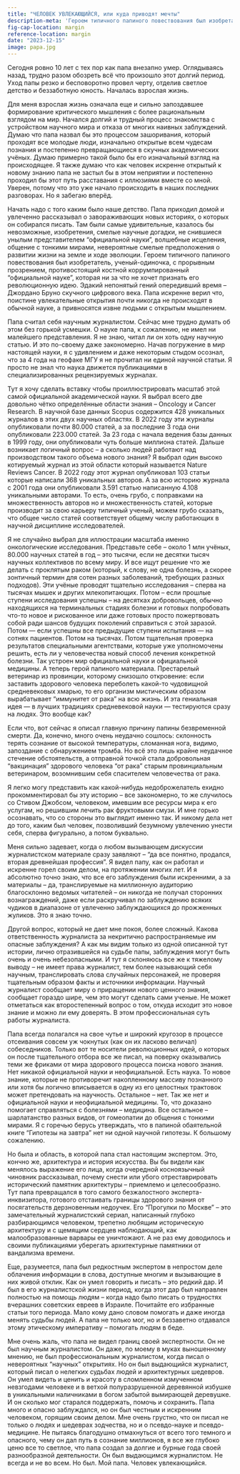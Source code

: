 ```yaml
---
title: "ЧЕЛОВЕК УВЛЕКАЮЩИЙСЯ, или куда приводят мечты"
description-meta: 'Героем типичного папиного повествования был изобретатель, ученый-одиночка, с прорывным прозрением, противостоящий костной коррумпированный “официальной науке”, которая ни за что не хочет признать его революционную идею'
fig-cap-location: margin
reference-location: margin
date: "2023-12-15"
image: papa.jpg
---
```


Сегодня ровно 10 лет с тех пор как папа внезапно умер. Оглядываясь назад, трудно разом обозреть всё что произошло этот долгий период. Уход папы резко и бесповоротно провел черту, отделив светлое детство и беззаботную юность. Началась взрослая жизнь.

Для меня взрослая жизнь означала еще и сильно запоздавшее формирование критического мышления с более рациональным взглядом на мир.  Начался долгий и трудный процесс знакомства с устройством научного мира и отказа от многих наивных заблуждений. Думаю что папа назвал бы это процессом зашоривания, который проходят все молодые люди, изначально открытые всем чудесам познания и постепенно превращающиеся в скучных академических учёных. Думаю примерно такой было бы его изначальный взгляд на происходящее. Я также думаю что как человек искренне открытый к новому знанию папа не застыл бы в этом неприятии и постепенно проходил бы этот путь расставания с иллюзиями вместе со мной. Уверен, потому что это уже начало происходить в наших последних разговорах. Но я забегаю вперёд.

Начать надо с того каким было наше детство. Папа приходил домой и увлеченно рассказывал о завораживающих новых историях, о которых он собирался писать. Там были самые удивительные, казалось бы невозможные, изобретения, смелые научные догадки, не снившиеся унылым представителем “официальной науки”, волшебные исцеления, общение с тонкими мирами, невероятные смелые предположения о развитии жизни на земле и ходе эволюции. Героем типичного папиного повествования был изобретатель, ученый-одиночка, с прорывным прозрением, противостоящий костной коррумпированный “официальной науке”, которая ни за что не хочет признать его революционную идею. Эдакий непонятый гений опередивший время – Джордано Бруно скучного цифрового века. Папа искренне верил что, поистине увлекательные открытия почти никогда не происходят в обычной науке, а привносятся извне людьми с открытым мышлением.

Папа считал себя научным журналистом. Сейчас мне трудно думать об этом без горькой усмешки. О науке папа, к сожалению, не имел ни малейшего представления. Я не знаю, читал ли он хоть одну научную статью. И это по-своему даже закономерно. Начав погружение в мир настоящей науки, я с удивлением и даже некоторым стыдом осознал, что за 4 года на геофаке МГУ я не прочитал ни единой научной статьи. Я просто не знал что наука движется публикациями в специализированных рецензируемых журналах.

Тут я хочу сделать вставку чтобы проиллюстрировать масштаб этой самой официальной академической науки. Я выбрал всего две довольно чётко определённые области знания – Oncology и Cancer Research. В научной базе данных Scopus содержится 428 уникальных журналов в этих двух научных областях. В 2022 году эти журналы опубликовали почти 80.000 статей, а за последние 3 года они опубликовали 223.000 статей. За 23 года с начала ведения базы данных в 1999 году, они опубликовали чуть больше миллиона статей. Дальше возникает логичный вопрос – а сколько людей работают над производством такого объема нового знания? Я выбрал один высоко котируемый журнал из этой области который называется Nature Reviews Cancer. В 2022 году этот журнал опубликовал 103 статьи которые написали 368 уникальных авторов. А за всю историю журнала с 2001 года они опубликовали 3.591 статью написанную 4.108 уникальными авторами. То есть, очень грубо, с поправками на множественность авторов но и множественность статей, которые производит за свою карьеру типичный ученый, можем грубо сказать, что общее число статей соответствует общему числу работающих в научной дисциплине исследователей.

Я не случайно выбрал для иллюстрации масштаба именно онкологические исследования. Представьте себе – около 1 млн учёных, 80.000 научных статей в год – это тысячи, если не десятки тысяч научных коллективов по всему миру. И все ищут решение что же делать с проклятым раком (который, к слову, не одна болезнь, а скорее зонтичный термин для сотен разных заболеваний, требующих разных подходов). Эти учёные проводят тщательно исследования – сперва на тысячах мышек и других млекопитающих. Потом – если прошлые ступени исследования успешны – на десятках добровольцев, обычно находящихся на терминальных стадиях болезни и готовых попробовать что-то новое и рискованное или даже готовых просто пожертвовать собой ради шансов будущих поколений справиться с этой заразой. Потом — если успешны все предыдущие ступени испытания — на сотнях пациентов. Потом на тысячах. Потом тщательная проверка результатов специальными агентствами, которые уже уполномочены решить, есть ли у человечества новый способ лечения конкретной болезни. Так устроен мир официальной науки и официальной медицины. А теперь герой папиного материала. Престарелый ветеринар из провинции, которому снизошло откровение: если заставить здорового человека переболеть какой-то чудовищной средневековых хмарью, то его организм мистическим образом вырабатывает “иммунитет от рака” на всю жизнь. И эта гениальная идея — в лучших традициях средневековой науки — тестируются сразу на людях. Это вообще как? 

Если что, вот сейчас я описал главную причину папины безвременной смерти. Да, конечно, много очень неудачно сошлось: склонность терять сознание от высокой температуры, сломанная нога, видимо, запоздание с обнаружением тромба. Но всё это лишь крайне неудачное стечение обстоятельств, а отправной точкой стала добровольная “вакцинация” здорового человека “от рака” старым провинциальным ветеринаром, возомнившим себя спасителем человечества от рака.

Я легко могу представить как какой-нибудь недоброжелатель ехидно прокомментировал бы эту историю – все закономерно, то же случилось со Стивом Джобсом, человеком, имевшим все ресурсы мира к его услугам, но решившим лечить рак фруктовыми смузи. И мне горько осознавать, что со стороны это выглядит именно так. И никому дела нет до того, каким был человек, позволивший безумному увлечению унести себя, сперва фигурально, а потом буквально. 

Меня сильно задевает, когда о любом вызывающем дискуссии журналистском материале сразу заявляют – “да все понятно, продался, вторая древнейшая профессия”. Я видел папу, как он работал и искренне горел своим делом, на протяжении многих лет. И я абсолютно точно знаю, что все его заблуждения были искренними, а за материалы – да, транслируемые на миллионную аудиторию благосклонно ведомых читателей – он никогда не получал сторонних вознаграждений, даже если раскручивал по заблуждению всяких чудиков в диапазоне от увлеченно заблуждающихся до прожженных жуликов. Это я знаю точно. 

Другой вопрос, который не дает мне покоя, более сложный. Какова ответственность журналиста за некритично распространяемые им опасные заблуждения? А как мы видим только из одной описанной тут истории, лично отразившейся на судьбе папы, заблуждения могут быть очень и очень небезопасными. И тут я склоняюсь все же к тяжелому выводу – не имеет права журналист, тем более называющий себя научным, транслировать слова случайных персонажей, не проверяя тщательным образом факты и источники информации. Научный журналист сообщает миру о приращении нового ценного знания, сообщает гораздо шире, чем это могут сделать сами ученые. Не может отметаться как второстепенный вопрос о том, откуда исходит это новое знание и можно ли ему доверять. В этом профессиональная суть работы журналиста. 

Папа всегда полагался на свое чутье и широкий кругозор в процессе отсеивания совсем уж чокнутых (как он их ласково величал) собеседников. Только вот те носители революционных идей, о которых он после тщательного отбора все же писал, на поверку оказывались теми же фриками от мира здорового процесса поиска нового знания. Нет никакой официальной науки и неофициальной. Есть наука. То новое знание, которые не противоречит накопленному массиву познанного или хотя бы логично вписывается в одну из его целостных трактовок может претендовать на научность. Остальное – нет. Так же нет и официальной науки и неофициальной медицины. То, что доказано помогает справляться с болезнями – медицина. Все остальное – шарлатанство разных видов, от гомеопатии до общения с тонкими мирами. Я с горечью берусь утверждать, что в папиной обаятельной книге “Гипотезы на завтра” нет ни одной научной гипотезы. К большому сожалению. 

Но была и область, в которой папа стал настоящим экспертом. Это, кончно же, архитектура и история искусства. Вы бы видели как менялось выражение его лица, когда  очередной косноязычный чиновник рассказывал, почему снести или убого отреставрировать исторический памятник архитектуры – приемлемо и целесообразно. Тут папа превращался в того самого безжалостного эксперта-инквизитора, готового отстаивать границы здорового знания от посягательств дерзновенным недоучек. Его “Прогулки по Москве” – это замечательный журналистский сериал, написанный глубоко разбирающимся человеком, трепетно любящим историческую архитектуру и с щемящим сердцев наблюдающий, как малообразованные варвары ее уничтожают. А не раз ему доводилось и своими публикациями уберегать  архитектурные памятники от вандализма времени. 

Еще, разумеется, папа был редкостным экспертом в непростом деле облачения информации в слова, доступные многим и вызывающие в них живой отклик. Как он умел говорить и писать – это редкий дар. И был в его журналистской жизни период, когда этот дар был направлен полностью на помощь людям – когда надо было писать о трудностях вчерашних советских евреев в Израиле. Почитайте его избранные статьи того периода. Мало кому дано словом помогать и даже иногда менять судьбы людей. А папа не только мог, но и беззаветно отдавался этому этическому императиву – помогать людям в беде. 

Мне очень жаль, что папа не видел границ своей экспертности. Он не был научным журналистом. Он даже, по моему в муках выношенному мнению, не был профессиональным журналистом, когда писал о невероятных “научных” открытиях. Но он был выдающийся журналист, который писал о нелегких судьбах людей и архитектурных шедевров. Он умел видеть и ценить и красоту в сломленном измученном невзгодами человеке и в ветхой полуразрушенной деревянной избушке в уникальными наличниками в богом забытой вымирающей деревушке. И он сколько мог старался поддержать, помочь и сохранить. Папа много и опасно заблуждался, но он был честным и искренним человеком, горящим своим делом. Мне очень грустно, что он писал не только о людях и шедеврах зодчества, но и о псевдо-науке и псевдо-медицине. Не пытаясь благодушно отмахнуться от всего того темного и опасного, чему он дал путь в сознание миллионов, я все же глубоко ценю все то светлое, что папа создал за долгие и бурные года своей разнообразной деятельности. Он был выдающимся журналистом. Не всегда и не во всем. Но был. Мой папа. Человек увлекающийся.
